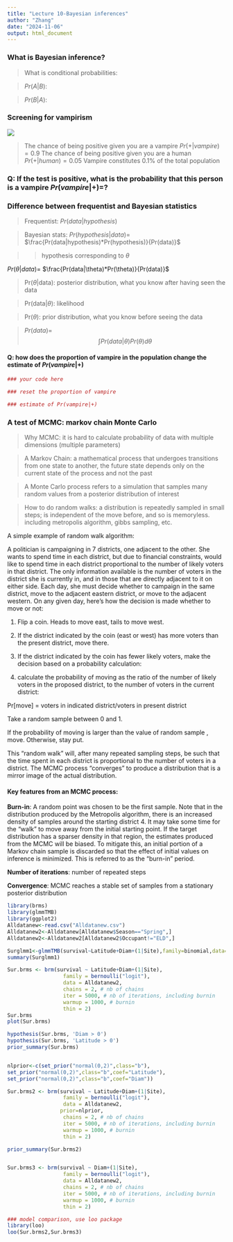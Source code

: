 ```yaml
---
title: "Lecture 10-Bayesian inferences"
author: "Zhang"
date: "2024-11-06"
output: html_document
---
```


### What is Bayesian inference?

> What is conditional probabilities:

> $Pr(A|B)$:

> $Pr(B|A)$:

### Screening for vampirism

![](vampire.jpg)

> The chance of being positive given you are a vampire $Pr(+|vampire)=0.9$ The chance of being positive given you are a human $Pr(+|human)=0.05$ Vampire constitutes 0.1% of the total population

### Q: If the test is positive, what is the probability that this person is a vampire $Pr(vampire|+)=$?

### Difference between frequentist and Bayesian statistics

> Frequentist: $Pr(data|hypothesis)$

> Bayesian stats: $Pr(hypothesis|data) =$ $\frac{Pr(data|hypothesis)*Pr(hypothesis)}{Pr(data)}$

> > hypothesis corresponding to $\theta$

$Pr(\theta|data)$= $\frac{Pr(data|\theta)*Pr(\theta)}{Pr(data)}$

> Pr($\theta$\|data): posterior distribution, what you know after having seen the data

> Pr(data\|$\theta$): likelihood

> Pr($\theta$): prior distribution, what you know before seeing the data

> $Pr(data)$= $$\int Pr(data|θ)Pr(θ)dθ $$

#### Q: how does the proportion of vampire in the population change the estimate of $Pr(vampire|+)$

```r
### your code here

### reset the proportion of vampire

### estimate of Pr(vampire|+) 

```

### A test of MCMC: markov chain Monte Carlo

> Why MCMC: it is hard to calculate probability of data with multiple dimensions (multiple parameters)

> A Markov Chain: a mathematical process that undergoes transitions from one state to another, the future state depends only on the current state of the process and not the past

> A Monte Carlo process refers to a simulation that samples many random values from a posterior distribution of interest

> How to do random walks: a distribution is repeatedly sampled in small steps; is independent of the move before, and so is memoryless. including metropolis algorithm, gibbs sampling, etc.

A simple example of random walk algorithm:

A politician is campaigning in 7 districts, one adjacent to the other. She wants to spend time in each district, but due to financial constraints, would like to spend time in each district proportional to the number of likely voters in that district. The only information available is the number of voters in the district she is currently in, and in those that are directly adjacent to it on either side. Each day, she must decide whether to campaign in the same district, move to the adjacent eastern district, or move to the adjacent western. On any given day, here’s how the decision is made whether to move or not:

1.  Flip a coin. Heads to move east, tails to move west.

2.  If the district indicated by the coin (east or west) has more voters than the present district, move there.

3.  If the district indicated by the coin has fewer likely voters, make the decision based on a probability calculation:

4.  calculate the probability of moving as the ratio of the number of likely voters in the proposed district, to the number of voters in the current district:

Pr[move] = voters in indicated district/voters in present district

Take a random sample between 0 and 1.

If the probability of moving is larger than the value of random sample , move. Otherwise, stay put.

This “random walk” will, after many repeated sampling steps, be such that the time spent in each district is proportional to the number of voters in a district. The MCMC process “converges” to produce a distribution that is a mirror image of the actual distribution.

#### **Key features from an MCMC process**:

**Burn-in**: A random point was chosen to be the first sample. Note that in the distribution produced by the Metropolis algorithm, there is an increased density of samples around the starting district 4. It may take some time for the “walk” to move away from the initial starting point. If the target distribution has a sparser density in that region, the estimates produced from the MCMC will be biased. To mitigate this, an initial portion of a Markov chain sample is discarded so that the effect of initial values on inference is minimized. This is referred to as the “burn-in” period.

**Number of iterations**: number of repeated steps

**Convergence**: MCMC reaches a stable set of samples from a stationary posterior distribution

```r
library(brms)
library(glmmTMB)
library(ggplot2)
Alldatanew<-read.csv("Alldatanew.csv")
Alldatanew2<-Alldatanew[Alldatanew$Season=="Spring",]
Alldatanew2<-Alldatanew2[Alldatanew2$Occupant!="ELD",]

Surglmm1<-glmmTMB(survival~Latitude+Diam+(1|Site),family=binomial,data=Alldatanew2)
summary(Surglmm1)

Sur.brms <- brm(survival ~ Latitude+Diam+(1|Site), 
                  family = bernoulli("logit"), 
                  data = Alldatanew2,
                  chains = 2, # nb of chains
                  iter = 5000, # nb of iterations, including burnin
                  warmup = 1000, # burnin
                  thin = 2)
Sur.brms
plot(Sur.brms)

hypothesis(Sur.brms, 'Diam > 0')
hypothesis(Sur.brms, 'Latitude > 0')
prior_summary(Sur.brms)


nlprior<-c(set_prior("normal(0,2)",class="b"),
set_prior("normal(0,2)",class="b",coef="Latitude"),
set_prior("normal(0,2)",class="b",coef="Diam"))

Sur.brms2 <- brm(survival ~ Latitude+Diam+(1|Site), 
                  family = bernoulli("logit"), 
                  data = Alldatanew2,
                 prior=nlprior,
                  chains = 2, # nb of chains
                  iter = 5000, # nb of iterations, including burnin
                  warmup = 1000, # burnin
                  thin = 2)

prior_summary(Sur.brms2)


Sur.brms3 <- brm(survival ~ Diam+(1|Site), 
                  family = bernoulli("logit"), 
                  data = Alldatanew2,
                  chains = 2, # nb of chains
                  iter = 5000, # nb of iterations, including burnin
                  warmup = 1000, # burnin
                  thin = 2)

### model comparison, use loo package 
library(loo)
loo(Sur.brms2,Sur.brms3)

```
